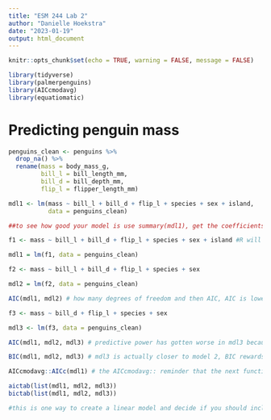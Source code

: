 ```yaml
---
title: "ESM 244 Lab 2"
author: "Danielle Hoekstra"
date: "2023-01-19"
output: html_document
---
```


```r
knitr::opts_chunk$set(echo = TRUE, warning = FALSE, message = FALSE)

library(tidyverse)
library(palmerpenguins)
library(AICcmodavg)
library(equatiomatic)
```

# Predicting penguin mass
```r

penguins_clean <- penguins %>% 
  drop_na() %>% 
  rename(mass = body_mass_g,
         bill_l = bill_length_mm,
         bill_d = bill_depth_mm,
         flip_l = flipper_length_mm)

mdl1 <- lm(mass ~ bill_l + bill_d + flip_l + species + sex + island, 
           data = penguins_clean)

##to see how good your model is use summary(mdl1), get the coefficients 
```

```r
f1 <- mass ~ bill_l + bill_d + flip_l + species + sex + island #R will create this as a formula, can plug in f1 as a substitution and clean it up

mdl1 = lm(f1, data = penguins_clean)

f2 <- mass ~ bill_l + bill_d + flip_l + species + sex

mdl2 = lm(f2, data = penguins_clean)

AIC(mdl1, mdl2) # how many degrees of freedom and then AIC, AIC is lower in mdl2 but barely, still predicts as well

f3 <- mass ~ bill_d + flip_l + species + sex

mdl3 <- lm(f3, data = penguins_clean)

AIC(mdl1, mdl2, mdl3) # predictive power has gotten worse in mdl3 because the AIC is higher

BIC(mdl1, mdl2, mdl3) # mdl3 is actually closer to model 2, BIC rewards parsimony more strongly

AICcmodavg::AICc(mdl1) # the AICcmodavg:: reminder that the next function is coming from that package

aictab(list(mdl1, mdl2, mdl3))
bictab(list(mdl1, mdl2, mdl3)) 

#this is one way to create a linear model and decide if you should include a variable or which ones you should drop out
```














